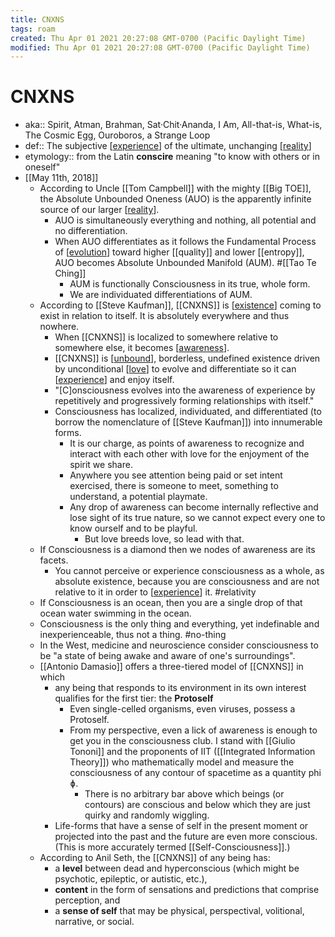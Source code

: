 ```yaml
---
title: CNXNS
tags: roam
created: Thu Apr 01 2021 20:27:08 GMT-0700 (Pacific Daylight Time)
modified: Thu Apr 01 2021 20:27:08 GMT-0700 (Pacific Daylight Time)
---
```


# CNXNS

- aka:: Spirit, Atman, Brahman, Sat·Chit·Ananda, I Am, All-that-is, What-is, The Cosmic Egg, Ouroboros, a Strange Loop
- def:: The subjective [[experience]] of the ultimate, unchanging [[reality]]
- etymology:: from the Latin **conscire** meaning "to know with others or in oneself"
- [[May 11th, 2018]]
  - According to Uncle [[Tom Campbell]] with the mighty [[Big TOE]], the Absolute Unbounded Oneness (AUO) is the apparently infinite source of our larger [[reality]].
    - AUO is simultaneously everything and nothing, all potential and no differentiation.
    - When AUO differentiates as it follows the Fundamental Process of [[evolution]] toward higher [[quality]] and lower [[entropy]], AUO becomes Absolute Unbounded Manifold (AUM). #[[Tao Te Ching]]
      - AUM is functionally Consciousness in its true, whole form.
      - We are individuated differentiations of AUM.
  - According to [[Steve Kaufman]], [[CNXNS]] is [[existence]] coming to exist in relation to itself. It is absolutely everywhere and thus nowhere.
    - When [[CNXNS]] is localized to somewhere relative to somewhere else, it becomes [[awareness]].
    - [[CNXNS]] is [[unbound]], borderless, undefined existence driven by unconditional [[love]] to evolve and differentiate so it can [[experience]] and enjoy itself.
    - "[C]onsciousness evolves into the awareness of experience by repetitively and progressively forming relationships with itself."
    - Consciousness has localized, individuated, and differentiated (to borrow the nomenclature of [[Steve Kaufman]]) into innumerable forms.
      - It is our charge, as points of awareness to recognize and interact with each other with love for the enjoyment of the spirit we share.
      - Anywhere you see attention being paid or set intent exercised, there is someone to meet, something to understand, a potential playmate.
      - Any drop of awareness can become internally reflective and lose sight of its true nature, so we cannot expect every one to know ourself and to be playful.
        - But love breeds love, so lead with that.
  - If Consciousness is a diamond then we nodes of awareness are its facets.
    - You cannot perceive or experience consciousness as a whole, as absolute existence, because you are consciousness and are not relative to it in order to [[experience]] it. #relativity
  - If Consciousness is an ocean, then you are a single drop of that ocean water swimming in the ocean.
  - Consciousness is the only thing and everything, yet indefinable and inexperienceable, thus not a thing. #no-thing
  - In the West, medicine and neuroscience consider consciousness to be "a state of being awake and aware of one's surroundings".
  - [[Antonio Damasio]] offers a three-tiered model of [[CNXNS]] in which
    - any being that responds to its environment in its own interest qualifies for the first tier: the **Protoself**
      - Even single-celled organisms, even viruses, possess a Protoself.
      - From my perspective, even a lick of awareness is enough to get you in the consciousness club. I stand with [[Giulio Tononi]] and the proponents of IIT ([[Integrated Information Theory]]) who mathematically model and measure the consciousness of any contour of spacetime as a quantity phi ɸ.
        - There is no arbitrary bar above which beings (or contours) are conscious and below which they are just quirky and randomly wiggling.
    - Life-forms that have a sense of self in the present moment or projected into the past and the future are even more conscious. (This is more accurately termed [[Self-Consciousness]].)
  - According to Anil Seth, the [[CNXNS]] of any being has:
    - a **level** between dead and hyperconscious (which might be psychotic, epileptic, or autistic, etc.),
    - **content** in the form of sensations and predictions that comprise perception, and
    - a **sense of self** that may be physical, perspectival, volitional, narrative, or social.

[//begin]: # "Autogenerated link references for markdown compatibility"
[experience]: experience "experience"
[reality]: reality "Reality"
[reality]: reality "Reality"
[evolution]: evolution "Evolution"
[existence]: existence "Existence"
[awareness]: awareness "Awareness"
[unbound]: unbound "unbound"
[love]: love "Love"
[experience]: experience "experience"
[experience]: experience "experience"
[//end]: # "Autogenerated link references"
